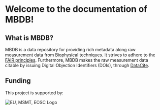 

# Welcome to the documentation of MBDB!

## What is MBDB?

MBDB is a data repository for providing rich metadata along raw measurement
data from Biophysical techniques. It strives to adhere to the
[FAIR principles](https://www.nature.com/articles/sdata201618).
Furthermore, MBDB makes the raw measurement data citable by issuing Digital
Objection Identifiers (DOIs), through [DataCite](https://datacite.org/).

## Funding

This project is supported by:

![EU, MSMT, EOSC Logo](/static/img/eu-msmt-eosc-bg-white.svg)